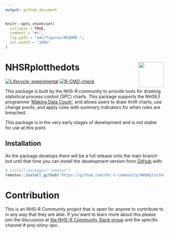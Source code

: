 ```yaml
---
output: github_document
---
```


<!-- README.md is generated from README.Rmd. Please edit that file -->

```r
knitr::opts_chunk$set(
  collapse = TRUE,
  comment = "#>",
  fig.path = "man/figures/README-",
  out.width = "100%"
)
```

# NHSRplotthedots <a alt="NHS-R Community's logo" href='https://nhsrcommunity.com/'><img src='man/figures/logo.png' align="right" height="80" /></a>

<!-- badges: start -->
[![Lifecycle: experimental](https://img.shields.io/badge/lifecycle-experimental-orange.svg)](https://www.tidyverse.org/lifecycle/#experimental)
[![R-CMD-check](https://github.com/nhs-r-community/NHSRplotthedots/workflows/R-CMD-check/badge.svg)](https://github.com/nhs-r-community/NHSRplotthedots/actions)
<!-- badges: end -->

This package is built by the NHS-R community to provide tools for drawing statistical process control (SPC) charts. This package supports the NHSE/I programme ['Making Data Count'](https://www.england.nhs.uk/a-focus-on-staff-health-and-wellbeing/publications-and-resources/making-data-count/), and allows users to draw XmR charts, use change points, and apply rules with summary indicators for when rules are breached.

This package is in the very early stages of development and is not stable for use at this point.

## Installation

As the package develops there will be a full release onto the main branch but until that time you can install the development version from [GitHub](https://github.com/) with:

``` r
# install.packages("remotes")
remotes::install_github("https://github.com/nhs-r-community/NHSRplotthedots@development")
```

# Contribution

This is an NHS-R Community project that is open for anyone to contribute to in any way that they are able. If you want to learn more about this please join the discussion at [the NHS-R Community Slack group](https://nhsrcommunity.slack.com/) and the specific channel # proj-shiny-spc. 
